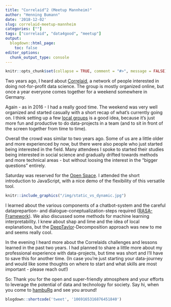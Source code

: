 ```yaml
---
title: "Correlaid^2 (Meetup Mannheim)"
author: "Henning Bumann"
date: '2018-12-02'
slug: correlaid-meetup-mannheim
categories: [""]
tags: ["correlaid", "data4good", "meetup"]
output:
  blogdown::html_page:
    toc: false
editor_options: 
  chunk_output_type: console
---
```


```r
knitr::opts_chunk$set(collapse = TRUE, comment = "#>", message = FALSE)
```

Two years ago, I heard about [Correlaid](https://correlaid.org/en/), a network of people interested in doing not-for-profit data science. The group is mostly organized online, but once a year everyone comes together for a weekend somewhere in Germany.

Again - as in 2016 - I had a really good time. The weekend was very well organized and started casually with a short recap of what's currently going on. I think setting up a few [local groups](https://correlaid.org/blog/posts/correlaidx) is a good idea, because it's just more fun and productive to do data-projects in a team (and to sit in front of the screen together from time to time).

Overall the crowd was similar to two years ago. Some of us are a little older and more experienced by now, but there were also people who just started being interested in the field. Many attendees I spoke to started their studies being interested in social science and gradually drifted towards methods and more technical areas - but without loosing the interest in the "bigger questions" entirely.

Saturday was reserved for the [Open Space](https://correlaid.org/openspace). I attended the short introduction to JavaScript, with a nice demo of the flexibility of this versatile tool.

```r
knitr::include_graphics("/img/static_vs_dynamic.jpg")
```

I learned about the various components of a chatbot-system and the careful dataprepartion- and dialogue-coneptualization-steps required ([RASA-Framework](https://github.com/RasaHQ/rasa_core)). We also discussed some methods for machine learning interpretability. I knew about shap and lime and the idea of local explanations, but the [DeepTaylor](http://www.heatmapping.org/deeptaylor/)-Decomposition approach was new to me and seems really cool.

In the evening I heard more about the Correlaids challenges and lessons learned in the past two years. I had planned to share a little more about my professional experience with data-projects, but time was short and I'll have to save this for another time. (In case you're just starting your data-journey and would like some thoughts on where to start and what skills are most important - please reach out!)

So: Thank you for the open and super-friendly atmosphere and your efforts to leverage the potential of data and technology for society. Say hi, when you come to [hambuRg](https://www.meetup.com/Hamburg-R-User-Group/) and see you around!

```r
blogdown::shortcode('tweet', '1069165316876451840')
```